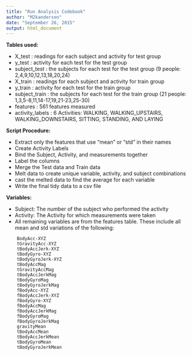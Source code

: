 ```yaml
---
title: "Run Analysis Codebook"
author: "M2kanderson"
date: "September 26, 2015"
output: html_document
---
```


**Tables used:**

- X_test : readings for each subject and activity for test group
- y_test : activity for each test for the test group
- subject_test : the subjects for each test for the test group (9 people: 2,4,9,10,12,13,18,20,24)
- X_train : readings for each subject and activity for train group
- y_train : activity for each test for the train group
- subject_train : the subjects for each test for the train group (21 people: 1,3,5-8,11,14-17,19,21-23,25-30)
- features : 561 features measured
- activity_labels : 6 Activities: WALKING, WALKING_UPSTAIRS, WALKING_DOWNSTAIRS, SITTING, STANDING, AND LAYING

**Script Procedure:**

- Extract only the features that use "mean" or "std" in their names
- Create Activity Labels 
- Bind the Subject, Activity, and measurements together
- Label the columns
- Merge the Test data and Train data
- Melt data to create unique variable, activity, and subject combinations
- cast the melted data to find the average for each variable
- Write the final tidy data to a csv file


**Variables:**

- Subject: The number of the subject who performed the activity
- Activity: The Activity for which measurements were taken
- All remaining variables are from the features table. These include all mean and std variations of the following:

```
    BodyAcc-XYZ
    tGravityAcc-XYZ
    tBodyAccJerk-XYZ
    tBodyGyro-XYZ
    tBodyGyroJerk-XYZ
    tBodyAccMag
    tGravityAccMag
    tBodyAccJerkMag
    tBodyGyroMag
    tBodyGyroJerkMag
    fBodyAcc-XYZ
    fBodyAccJerk-XYZ
    fBodyGyro-XYZ
    fBodyAccMag
    fBodyAccJerkMag
    fBodyGyroMag
    fBodyGyroJerkMag
    gravityMean
    tBodyAccMean
    tBodyAccJerkMean
    tBodyGyroMean
    tBodyGyroJerkMean
```


